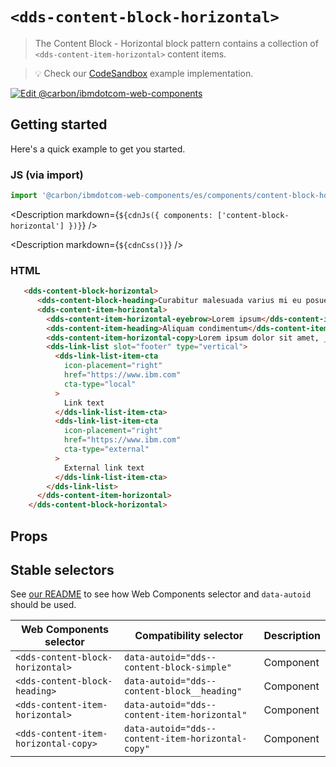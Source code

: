 




# `<dds-content-block-horizontal>`

> The Content Block - Horizontal block pattern contains a collection of
> `<dds-content-item-horizontal>` content items.

> 💡 Check our
> [CodeSandbox](https://githubbox.com/carbon-design-system/carbon-for-ibm-dotcom/tree/main/packages/web-components/examples/codesandbox/components/content-block-horizontal)
> example implementation.

[![Edit @carbon/ibmdotcom-web-components](https://codesandbox.io/static/img/play-codesandbox.svg)](https://githubbox.com/carbon-design-system/carbon-for-ibm-dotcom/tree/main/packages/web-components/examples/codesandbox/components/content-block-horizontal)

## Getting started

Here's a quick example to get you started.

### JS (via import)

```javascript
import '@carbon/ibmdotcom-web-components/es/components/content-block-horizontal/index.js';
```

<Description markdown={`${cdnJs({ components: ['content-block-horizontal'] })}`} />

<Description markdown={`${cdnCss()}`} />

### HTML

```html
   <dds-content-block-horizontal>
      <dds-content-block-heading>Curabitur malesuada varius mi eu posuere</dds-content-block-heading>
      <dds-content-item-horizontal>
        <dds-content-item-horizontal-eyebrow>Lorem ipsum</dds-content-item-horizontal-eyebrow>
        <dds-content-item-heading>Aliquam condimentum</dds-content-item-heading>
        <dds-content-item-horizontal-copy>Lorem ipsum dolor sit amet, _consectetur_ adipiscing elit. Aenean et ultricies est. Mauris iaculis eget dolor nec hendrerit. Phasellus at elit sollicitudin.</dds-content-item-horizontal-copy>
        <dds-link-list slot="footer" type="vertical">
          <dds-link-list-item-cta
            icon-placement="right"
            href="https://www.ibm.com"
            cta-type="local"
          >
            Link text
          </dds-link-list-item-cta>
          <dds-link-list-item-cta
            icon-placement="right"
            href="https://www.ibm.com"
            cta-type="external"
          >
            External link text
          </dds-link-list-item-cta>
        </dds-link-list>
      </dds-content-item-horizontal>
    </dds-content-block-horizontal>
```

## Props

<Props of="dds-content-block-horizontal" />

<Description markdown={markdownContents} />

## Stable selectors

See [our README](https://github.com/carbon-design-system/carbon-for-ibm-dotcom/tree/main/packages/web-components#stable-selectors-for-analytics-and-integratione2e-testing-in-web-components) to see how Web Components selector and `data-autoid` should be used.

| Web Components selector                 | Compatibility selector                            | Description |
| --------------------------------------- | ------------------------------------------------- | ----------- |
| `<dds-content-block-horizontal>`        | `data-autoid="dds--content-block-simple"`         | Component   |
| `<dds-content-block-heading>`           | `data-autoid="dds--content-block__heading"`       | Component   |
| `<dds-content-item-horizontal>`         | `data-autoid="dds--content-item-horizontal"`      | Component   |
| `<dds-content-item-horizontal-copy>`    | `data-autoid="dds--content-item-horizontal-copy"` | Component   |


<Description markdown={contributing} />
